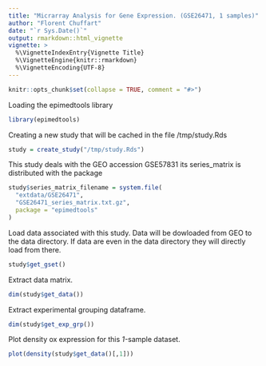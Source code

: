 ```yaml
---
title: "Micrarray Analysis for Gene Expression. (GSE26471, 1 samples)"
author: "Florent Chuffart"
date: "`r Sys.Date()`"
output: rmarkdown::html_vignette
vignette: >
  %\VignetteIndexEntry{Vignette Title}
  %\VignetteEngine{knitr::rmarkdown}
  %\VignetteEncoding{UTF-8}
---
```


```r
knitr::opts_chunk$set(collapse = TRUE, comment = "#>")
```

Loading the epimedtools library

``` r
library(epimedtools)
```

Creating a new study that will be cached in the file /tmp/study.Rds
```r
study = create_study("/tmp/study.Rds")
```

This study deals with the  GEO accession GSE57831 its series_matrix is distributed with the package
``` r
study$series_matrix_filename = system.file(
  "extdata/GSE26471", 
  "GSE26471_series_matrix.txt.gz", 
  package = "epimedtools"
)
```

Load data associated with this study. Data will be dowloaded from GEO to the data directory. If data are even in the data directory they will directly load from there.
``` r
study$get_gset()
```

Extract data matrix.
``` r
dim(study$get_data())
```

Extract experimental grouping dataframe.
``` r
dim(study$get_exp_grp())
```

Plot density ox expression for this *1-*sample dataset. 
``` r
plot(density(study$get_data()[,1]))
```
